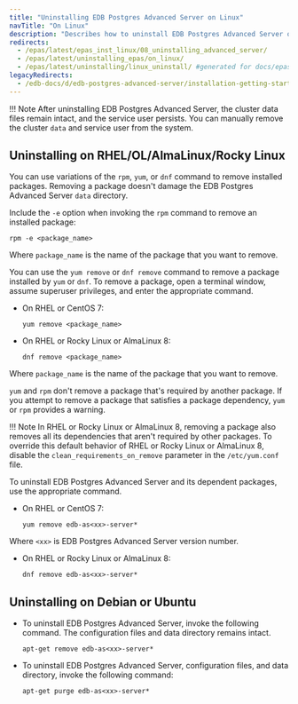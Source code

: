 ```yaml
---
title: "Uninstalling EDB Postgres Advanced Server on Linux"
navTitle: "On Linux"
description: "Describes how to uninstall EDB Postgres Advanced Server on Linux"
redirects:
  - /epas/latest/epas_inst_linux/08_uninstalling_advanced_server/
  - /epas/latest/uninstalling_epas/on_linux/
  - /epas/latest/uninstalling/linux_uninstall/ #generated for docs/epas/reorg-role-use-case-mode
legacyRedirects:
  - /edb-docs/d/edb-postgres-advanced-server/installation-getting-started/installation-guide/9.6/EDB_Postgres_Advanced_Server_Installation_Guide.1.77.html
---
```


!!! Note
    After uninstalling EDB Postgres Advanced Server, the cluster data files remain intact, and the service user persists. You can manually remove the cluster `data` and service user from the system.

## Uninstalling on RHEL/OL/AlmaLinux/Rocky Linux

You can use variations of the `rpm`, `yum`, or `dnf` command to remove installed packages. Removing a package doesn't damage the EDB Postgres Advanced Server `data` directory.

Include the `-e` option when invoking the `rpm` command to remove an installed package:

```text
rpm -e <package_name>
```

Where `package_name` is the name of the package that you want to remove.

You can use the `yum remove` or `dnf remove` command to remove a package installed by `yum` or `dnf`. To remove a package, open a terminal window, assume superuser privileges, and enter the appropriate command.

-   On RHEL or CentOS 7:

    ```text
    yum remove <package_name>
    ```

-   On RHEL or Rocky Linux or AlmaLinux 8:

    ```text
    dnf remove <package_name>
    ```

Where `package_name` is the name of the package that you want to remove.

`yum` and `rpm` don't remove a package that's required by another package. If you attempt to remove a package that satisfies a package dependency, `yum` or `rpm` provides a warning.

!!! Note
    In RHEL or Rocky Linux or AlmaLinux 8, removing a package also removes all its dependencies that aren't required by other packages. To override this default behavior of RHEL or Rocky Linux or AlmaLinux 8, disable the `clean_requirements_on_remove` parameter in the `/etc/yum.conf` file.

To uninstall EDB Postgres Advanced Server and its dependent packages, use the appropriate command.

-   On RHEL or CentOS 7:

    ```text
    yum remove edb-as<xx>-server*
    ```
Where `<xx>` is EDB Postgres Advanced Server version number.

-   On RHEL or Rocky Linux or AlmaLinux 8:

    ```text
    dnf remove edb-as<xx>-server*
    ```

## Uninstalling on Debian or Ubuntu

-   To uninstall EDB Postgres Advanced Server, invoke the following command. The configuration files and data directory remains intact.

    ```text
    apt-get remove edb-as<xx>-server*
    ```

-   To uninstall EDB Postgres Advanced Server, configuration files, and data directory, invoke the following command:

    ```text
    apt-get purge edb-as<xx>-server*
    ```
